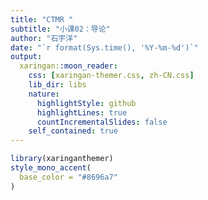 ```yaml
---
title: "CTMR "
subtitle: "小课02：导论"
author: "石宇洋"
date: "`r format(Sys.time(), '%Y-%m-%d')`"
output:
  xaringan::moon_reader:
    css: [xaringan-themer.css, zh-CN.css]
    lib_dir: libs
    nature:
      highlightStyle: github
      highlightLines: true
      countIncrementalSlides: false
    self_contained: true
---
```

```r
library(xaringanthemer)
style_mono_accent(
  base_color = "#8696a7"
)
```

<!-- 
可用案例：TikTok
https://cn.wsj.com/articles/%E7%BE%8E%E5%9B%BD%E6%B5%B7%E5%A4%96%E6%8A%95%E8%B5%84%E5%A7%94%E5%91%98%E4%BC%9A%E5%91%A8%E4%BA%8C%E5%B0%86%E5%AE%A1%E6%9F%A5%E7%94%B2%E9%AA%A8%E6%96%87%E4%B8%8Etiktok%E7%9A%84%E4%BA%A4%E6%98%93-11600212009 
-->